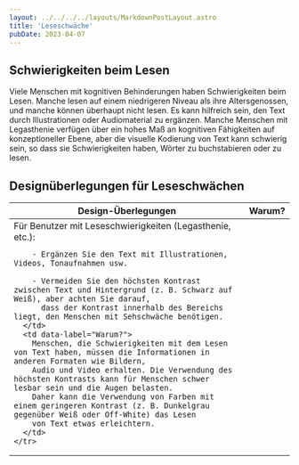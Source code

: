 ```yaml
---
layout: ../../../../layouts/MarkdownPostLayout.astro
title: 'Leseschwäche'
pubDate: 2023-04-07
---
```


## Schwierigkeiten beim Lesen

Viele Menschen mit kognitiven Behinderungen haben Schwierigkeiten beim Lesen. Manche lesen auf einem niedrigeren Niveau als
ihre Altersgenossen, und manche können überhaupt nicht lesen. Es kann hilfreich sein, den Text durch Illustrationen oder
Audiomaterial zu ergänzen. Manche Menschen mit Legasthenie verfügen über ein hohes Maß an kognitiven Fähigkeiten auf konzeptioneller
Ebene, aber die visuelle Kodierung von Text kann schwierig sein, so dass sie Schwierigkeiten haben, Wörter zu buchstabieren oder
zu lesen.

## Designüberlegungen für Leseschwächen

<table>
  <thead>
    <tr>
      <th>Design-Überlegungen</th>
      <th>Warum?</th>
    </tr>
  </thead>
  <tbody>
    <tr>
      <td data-label="Design-Überlegungen">
        Für Benutzer mit Leseschwierigkeiten (Legasthenie, etc.):

        - Ergänzen Sie den Text mit Illustrationen, Videos, Tonaufnahmen usw.

        - Vermeiden Sie den höchsten Kontrast zwischen Text und Hintergrund (z. B. Schwarz auf Weiß), aber achten Sie darauf,
          dass der Kontrast innerhalb des Bereichs liegt, den Menschen mit Sehschwäche benötigen.
      </td>
      <td data-label="Warum?">
        Menschen, die Schwierigkeiten mit dem Lesen von Text haben, müssen die Informationen in anderen Formaten wie Bildern,
        Audio und Video erhalten. Die Verwendung des höchsten Kontrasts kann für Menschen schwer lesbar sein und die Augen belasten.
        Daher kann die Verwendung von Farben mit einem geringeren Kontrast (z. B. Dunkelgrau gegenüber Weiß oder Off-White) das Lesen
        von Text etwas erleichtern.
      </td>
    </tr>

  </tbody>
</table>
